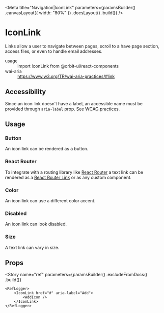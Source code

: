 
<Meta
    title="Navigation|IconLink"
    parameters={paramsBuilder()
        .canvasLayout({ width: "80%" })
        .docsLayout(<ReactComponentsLayout sourcePath="/packages/react-components/src/link/src" />)
        .build()}
/>

# IconLink

Links allow a user to navigate between pages, scroll to a have page section, access files, or even to handle email addresses.

<dl>
    <div>
        <dt>usage</dt>
        <dd>import IconLink from @orbit-ui/react-components</dd>
    </div>
    <div>
        <dt>wai-aria</dt>
        <dd><a href="https://www.w3.org/TR/wai-aria-practices/#link">https://www.w3.org/TR/wai-aria-practices/#link</a></dd>
    </div>
</dl>

## Accessibility

Since an icon link doesn't have a label, an accessible name must be provided through `aria-label` prop. See [WCAG practices](https://www.w3.org/TR/WCAG20-TECHS/ARIA6.html).

## Usage

### Button

An icon link can be rendered as a button.

<Preview>
    <Story name="button">
        <IconLink as="button" aria-label="Add" href="#">
            <AddIcon />
        </IconLink>
    </Story>
</Preview>

### React Router

To integrate with a routing library like [React Router](https://reactrouter.com) a text link can be rendered as a [React Router Link](https://reactrouter.com/web/api/Link) or as any custom component.

<Preview>
    <Story name="react router link">
        <IconLink as={RouterLink} to="/flight-details" aria-label="Add">
            <AddIcon />
        </IconLink>
    </Story>
</Preview>

### Color

An icon link can use a different color accent.

<Preview withSource="open">
    <Story name="color">
        <Inline>
            <IconLink color="primary" aria-label="Add" href="#"><AddIcon /></IconLink>
            <IconLink color="secondary" aria-label="Add" href="#"><AddIcon /></IconLink>
            <IconLink color="danger" aria-label="Add" href="#"><AddIcon /></IconLink>
        </Inline>
    </Story>
</Preview>

### Disabled

An icon link can look disabled.

<Preview>
    <Story name="disabled">
        <IconLink disabled aria-label="Add" href="#">
            <AddIcon />
        </IconLink>
    </Story>
</Preview>

### Size

A text link can vary in size.

<Preview>
    <Story name="size">
        <Inline verticalAlign="end">
            <IconLink size="sm" aria-label="Add" href="#"><AddIcon /></IconLink>
            <IconLink aria-label="Add" href="#"><AddIcon /></IconLink>
        </Inline>
    </Story>
</Preview>

## Props

<Props of={InnerIconLink} />

<Story
    name="ref"
    parameters={paramsBuilder()
        .excludeFromDocs()
        .build()}
>
    <RefLogger>
        <IconLink href="#" aria-label="Add">
            <AddIcon />
        </IconLink>
    </RefLogger>
</Story>
